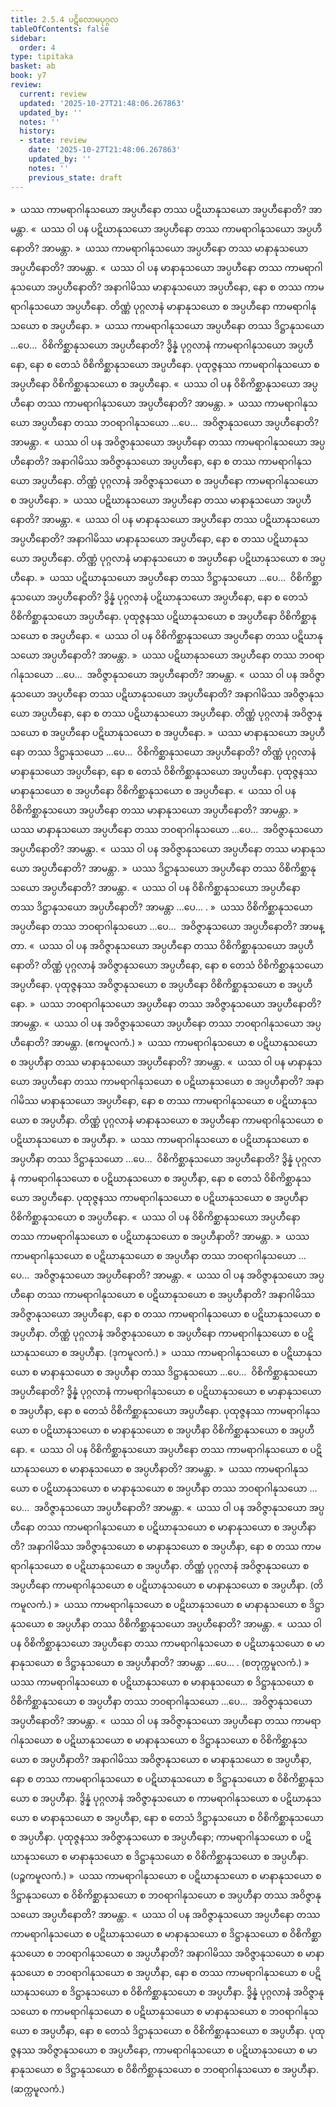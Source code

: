 ```yaml
---
title: 2.5.4 ပဋိလောမပုဂ္ဂလ
tableOfContents: false
sidebar:
  order: 4
type: tipitaka
basket: ab
book: y7
review:
  current: review
  updated: '2025-10-27T21:48:06.267863'
  updated_by: ''
  notes: ''
  history:
  - state: review
    date: '2025-10-27T21:48:06.267863'
    updated_by: ''
    notes: ''
    previous_state: draft
---
```



<ReviewStatus review={frontmatter.review} showDetails={true} />

<HypothesisAnnotation frontmatter={frontmatter} />

<DynamicBreadcrumb />

<Division number="297" book="y7" e="ch" v="34" p="251">

<Paragraph number="2038" book="y7">
»  ယဿ ကာမရာဂါနုသယော အပ္ပဟီနော တဿ ပဋိဃာနုသယော အပ္ပဟီနောတိ? အာမန္တာ.
</Paragraph>

<Paragraph number="2039" book="y7">
«  ယဿ ဝါ ပန ပဋိဃာနုသယော အပ္ပဟီနော တဿ ကာမရာဂါနုသယော အပ္ပဟီနောတိ? အာမန္တာ.
</Paragraph>

<Paragraph number="2040" book="y7">
»  ယဿ ကာမရာဂါနုသယော အပ္ပဟီနော တဿ မာနာနုသယော အပ္ပဟီနောတိ? အာမန္တာ.
</Paragraph>

<Paragraph number="2041" book="y7">
«  ယဿ ဝါ ပန မာနာနုသယော အပ္ပဟီနော တဿ ကာမရာဂါနုသယော အပ္ပဟီနောတိ?
</Paragraph>

<Paragraph number="2042" book="y7">
အနာဂါမိဿ မာနာနုသယော အပ္ပဟီနော, နော စ တဿ ကာမရာဂါနုသယော အပ္ပဟီနော. တိဏ္ဏံ ပုဂ္ဂလာနံ မာနာနုသယော စ အပ္ပဟီနော ကာမရာဂါနုသယော စ အပ္ပဟီနော.
</Paragraph>

<Paragraph number="2043" book="y7">
»  ယဿ ကာမရာဂါနုသယော အပ္ပဟီနော တဿ ဒိဋ္ဌာနုသယော …ပေ…  ဝိစိကိစ္ဆာနုသယော အပ္ပဟီနောတိ?
</Paragraph>

<Paragraph number="2044" book="y7">
ဒွိန္နံ ပုဂ္ဂလာနံ ကာမရာဂါနုသယော အပ္ပဟီနော, နော စ တေသံ ဝိစိကိစ္ဆာနုသယော အပ္ပဟီနော. ပုထုဇ္ဇနဿ ကာမရာဂါနုသယော စ အပ္ပဟီနော ဝိစိကိစ္ဆာနုသယော စ အပ္ပဟီနော.
</Paragraph>

<Paragraph number="2045" book="y7">
«  ယဿ ဝါ ပန ဝိစိကိစ္ဆာနုသယော အပ္ပဟီနော တဿ ကာမရာဂါနုသယော အပ္ပဟီနောတိ? အာမန္တာ.
</Paragraph>

<Paragraph number="2046" book="y7">
»  ယဿ ကာမရာဂါနုသယော အပ္ပဟီနော တဿ ဘဝရာဂါနုသယော …ပေ…  အဝိဇ္ဇာနုသယော အပ္ပဟီနောတိ? အာမန္တာ.
</Paragraph>

<Paragraph number="2047" book="y7">
«  ယဿ ဝါ ပန အဝိဇ္ဇာနုသယော အပ္ပဟီနော တဿ ကာမရာဂါနုသယော အပ္ပဟီနောတိ?
</Paragraph>

<Paragraph number="2048" book="y7">
အနာဂါမိဿ အဝိဇ္ဇာနုသယော အပ္ပဟီနော, နော စ တဿ ကာမရာဂါနုသယော အပ္ပဟီနော. တိဏ္ဏံ ပုဂ္ဂလာနံ အဝိဇ္ဇာနုသယော စ အပ္ပဟီနော ကာမရာဂါနုသယော စ အပ္ပဟီနော.
</Paragraph>

</Division>
<Division number="298" book="y7" e="ch" v="34" p="252">

<Paragraph number="2049" book="y7">
»  ယဿ ပဋိဃာနုသယော အပ္ပဟီနော တဿ မာနာနုသယော အပ္ပဟီနောတိ? အာမန္တာ.
</Paragraph>

<Paragraph number="2050" book="y7">
«  ယဿ ဝါ ပန မာနာနုသယော အပ္ပဟီနော တဿ ပဋိဃာနုသယော အပ္ပဟီနောတိ?
</Paragraph>

<Paragraph number="2051" book="y7">
အနာဂါမိဿ မာနာနုသယော အပ္ပဟီနော, နော စ တဿ ပဋိဃာနုသယော အပ္ပဟီနော. တိဏ္ဏံ ပုဂ္ဂလာနံ မာနာနုသယော စ အပ္ပဟီနော ပဋိဃာနုသယော စ အပ္ပဟီနော.
</Paragraph>

<Paragraph number="2052" book="y7">
»  ယဿ ပဋိဃာနုသယော အပ္ပဟီနော တဿ ဒိဋ္ဌာနုသယော …ပေ…  ဝိစိကိစ္ဆာနုသယော အပ္ပဟီနောတိ?
</Paragraph>

<Paragraph number="2053" book="y7">
ဒွိန္နံ ပုဂ္ဂလာနံ ပဋိဃာနုသယော အပ္ပဟီနော, နော စ တေသံ ဝိစိကိစ္ဆာနုသယော အပ္ပဟီနော. ပုထုဇ္ဇနဿ ပဋိဃာနုသယော စ အပ္ပဟီနော ဝိစိကိစ္ဆာနုသယော စ အပ္ပဟီနော.
</Paragraph>

<Paragraph number="2054" book="y7">
«  ယဿ ဝါ ပန ဝိစိကိစ္ဆာနုသယော အပ္ပဟီနော တဿ ပဋိဃာနုသယော အပ္ပဟီနောတိ? အာမန္တာ.
</Paragraph>

<Paragraph number="2055" book="y7">
»  ယဿ ပဋိဃာနုသယော အပ္ပဟီနော တဿ ဘဝရာဂါနုသယော …ပေ…  အဝိဇ္ဇာနုသယော အပ္ပဟီနောတိ? အာမန္တာ.
</Paragraph>

<Paragraph number="2056" book="y7">
«  ယဿ ဝါ ပန အဝိဇ္ဇာနုသယော အပ္ပဟီနော တဿ ပဋိဃာနုသယော အပ္ပဟီနောတိ?
</Paragraph>

<Paragraph number="2057" book="y7">
အနာဂါမိဿ အဝိဇ္ဇာနုသယော အပ္ပဟီနော, နော စ တဿ ပဋိဃာနုသယော အပ္ပဟီနော. တိဏ္ဏံ ပုဂ္ဂလာနံ အဝိဇ္ဇာနုသယော စ အပ္ပဟီနော ပဋိဃာနုသယော စ အပ္ပဟီနော.
</Paragraph>

</Division>
<Division number="299" book="y7" e="ch" v="34" p="253">

<Paragraph number="2058" book="y7">
»  ယဿ မာနာနုသယော အပ္ပဟီနော တဿ ဒိဋ္ဌာနုသယော …ပေ…  ဝိစိကိစ္ဆာနုသယော အပ္ပဟီနောတိ?
</Paragraph>

<Paragraph number="2059" book="y7">
တိဏ္ဏံ ပုဂ္ဂလာနံ မာနာနုသယော အပ္ပဟီနော, နော စ တေသံ ဝိစိကိစ္ဆာနုသယော အပ္ပဟီနော. ပုထုဇ္ဇနဿ မာနာနုသယော စ အပ္ပဟီနော ဝိစိကိစ္ဆာနုသယော စ အပ္ပဟီနော.
</Paragraph>

<Paragraph number="2060" book="y7">
«  ယဿ ဝါ ပန ဝိစိကိစ္ဆာနုသယော အပ္ပဟီနော တဿ မာနာနုသယော အပ္ပဟီနောတိ? အာမန္တာ.
</Paragraph>

<Paragraph number="2061" book="y7">
»  ယဿ မာနာနုသယော အပ္ပဟီနော တဿ ဘဝရာဂါနုသယော …ပေ…  အဝိဇ္ဇာနုသယော အပ္ပဟီနောတိ? အာမန္တာ.
</Paragraph>

<Paragraph number="2062" book="y7">
«  ယဿ ဝါ ပန အဝိဇ္ဇာနုသယော အပ္ပဟီနော တဿ မာနာနုသယော အပ္ပဟီနောတိ? အာမန္တာ.
</Paragraph>

</Division>
<Division number="300" book="y7" e="ch" v="34" p="253">

<Paragraph number="2063" book="y7">
»  ယဿ ဒိဋ္ဌာနုသယော အပ္ပဟီနော တဿ ဝိစိကိစ္ဆာနုသယော အပ္ပဟီနောတိ? အာမန္တာ.
</Paragraph>

<Paragraph number="2064" book="y7">
«  ယဿ ဝါ ပန ဝိစိကိစ္ဆာနုသယော အပ္ပဟီနော တဿ ဒိဋ္ဌာနုသယော အပ္ပဟီနောတိ? အာမန္တာ …ပေ… .
</Paragraph>

</Division>
<Division number="301" book="y7" e="ch" v="34" p="253">

<Paragraph number="2065" book="y7">
»  ယဿ ဝိစိကိစ္ဆာနုသယော အပ္ပဟီနော တဿ ဘဝရာဂါနုသယော …ပေ…  အဝိဇ္ဇာနုသယော အပ္ပဟီနောတိ? အာမန္တာ.
</Paragraph>

<Paragraph number="2066" book="y7">
«  ယဿ ဝါ ပန အဝိဇ္ဇာနုသယော အပ္ပဟီနော တဿ ဝိစိကိစ္ဆာနုသယော အပ္ပဟီနောတိ?
</Paragraph>

<Paragraph number="2067" book="y7">
တိဏ္ဏံ ပုဂ္ဂလာနံ အဝိဇ္ဇာနုသယော အပ္ပဟီနော, နော စ တေသံ ဝိစိကိစ္ဆာနုသယော အပ္ပဟီနော. ပုထုဇ္ဇနဿ အဝိဇ္ဇာနုသယော စ အပ္ပဟီနော ဝိစိကိစ္ဆာနုသယော စ အပ္ပဟီနော.
</Paragraph>

</Division>
<Division number="302" book="y7" e="ch" v="34" p="253">

<Paragraph number="2068" book="y7">
»  ယဿ ဘဝရာဂါနုသယော အပ္ပဟီနော တဿ အဝိဇ္ဇာနုသယော အပ္ပဟီနောတိ? အာမန္တာ.
</Paragraph>

<Paragraph number="2069" book="y7">
«  ယဿ ဝါ ပန အဝိဇ္ဇာနုသယော အပ္ပဟီနော တဿ ဘဝရာဂါနုသယော အပ္ပဟီနောတိ? အာမန္တာ. (ဧကမူလကံ.)
</Paragraph>

</Division>
<Division number="303" book="y7" e="ch" v="34" p="253">

<Paragraph number="2070" book="y7">
»  ယဿ ကာမရာဂါနုသယော စ ပဋိဃာနုသယော စ အပ္ပဟီနာ တဿ မာနာနုသယော အပ္ပဟီနောတိ? အာမန္တာ.
</Paragraph>

<Paragraph number="2071" book="y7">
«  ယဿ ဝါ ပန မာနာနုသယော အပ္ပဟီနော တဿ ကာမရာဂါနုသယော စ ပဋိဃာနုသယော စ အပ္ပဟီနာတိ?
</Paragraph>

<Paragraph number="2072" book="y7">
အနာဂါမိဿ မာနာနုသယော အပ္ပဟီနော, နော စ တဿ ကာမရာဂါနုသယော စ ပဋိဃာနုသယော စ အပ္ပဟီနာ. တိဏ္ဏံ ပုဂ္ဂလာနံ မာနာနုသယော စ အပ္ပဟီနော ကာမရာဂါနုသယော စ ပဋိဃာနုသယော စ အပ္ပဟီနာ.
</Paragraph>

<Paragraph number="2073" book="y7">
»  ယဿ ကာမရာဂါနုသယော စ ပဋိဃာနုသယော စ အပ္ပဟီနာ တဿ ဒိဋ္ဌာနုသယော …ပေ…  ဝိစိကိစ္ဆာနုသယော အပ္ပဟီနောတိ?
</Paragraph>

<Paragraph number="2074" book="y7">
ဒွိန္နံ ပုဂ္ဂလာနံ ကာမရာဂါနုသယော စ ပဋိဃာနုသယော စ အပ္ပဟီနာ, နော စ တေသံ ဝိစိကိစ္ဆာနုသယော အပ္ပဟီနော. ပုထုဇ္ဇနဿ ကာမရာဂါနုသယော စ ပဋိဃာနုသယော စ အပ္ပဟီနာ ဝိစိကိစ္ဆာနုသယော စ အပ္ပဟီနော.
</Paragraph>

<Paragraph number="2075" book="y7">
«  ယဿ ဝါ ပန ဝိစိကိစ္ဆာနုသယော အပ္ပဟီနော တဿ ကာမရာဂါနုသယော စ ပဋိဃာနုသယော စ အပ္ပဟီနာတိ? အာမန္တာ.
</Paragraph>

<Paragraph number="2076" book="y7">
»  ယဿ ကာမရာဂါနုသယော စ ပဋိဃာနုသယော စ အပ္ပဟီနာ တဿ ဘဝရာဂါနုသယော …ပေ…  အဝိဇ္ဇာနုသယော အပ္ပဟီနောတိ? အာမန္တာ.
</Paragraph>

<Paragraph number="2077" book="y7">
«  ယဿ ဝါ ပန အဝိဇ္ဇာနုသယော အပ္ပဟီနော တဿ ကာမရာဂါနုသယော စ ပဋိဃာနုသယော စ အပ္ပဟီနာတိ?
</Paragraph>

<Paragraph number="2078" book="y7">
အနာဂါမိဿ အဝိဇ္ဇာနုသယော အပ္ပဟီနော, နော စ တဿ ကာမရာဂါနုသယော စ ပဋိဃာနုသယော စ အပ္ပဟီနာ. တိဏ္ဏံ ပုဂ္ဂလာနံ အဝိဇ္ဇာနုသယော စ အပ္ပဟီနော ကာမရာဂါနုသယော စ ပဋိဃာနုသယော စ အပ္ပဟီနာ. (ဒုကမူလကံ.)
</Paragraph>

</Division>
<Division number="304" book="y7" e="ch" v="34" p="254">

<Paragraph number="2079" book="y7">
»  ယဿ ကာမရာဂါနုသယော စ ပဋိဃာနုသယော စ မာနာနုသယော စ အပ္ပဟီနာ တဿ ဒိဋ္ဌာနုသယော …ပေ…  ဝိစိကိစ္ဆာနုသယော အပ္ပဟီနောတိ?
</Paragraph>

<Paragraph number="2080" book="y7">
ဒွိန္နံ ပုဂ္ဂလာနံ ကာမရာဂါနုသယော စ ပဋိဃာနုသယော စ မာနာနုသယော စ အပ္ပဟီနာ, နော စ တေသံ ဝိစိကိစ္ဆာနုသယော အပ္ပဟီနော. ပုထုဇ္ဇနဿ ကာမရာဂါနုသယော စ ပဋိဃာနုသယော စ မာနာနုသယော စ အပ္ပဟီနာ ဝိစိကိစ္ဆာနုသယော စ အပ္ပဟီနော.
</Paragraph>

<Paragraph number="2081" book="y7">
«  ယဿ ဝါ ပန ဝိစိကိစ္ဆာနုသယော အပ္ပဟီနော တဿ ကာမရာဂါနုသယော စ ပဋိဃာနုသယော စ မာနာနုသယော စ အပ္ပဟီနာတိ? အာမန္တာ.
</Paragraph>

<Paragraph number="2082" book="y7">
»  ယဿ ကာမရာဂါနုသယော စ ပဋိဃာနုသယော စ မာနာနုသယော စ အပ္ပဟီနာ တဿ ဘဝရာဂါနုသယော …ပေ…  အဝိဇ္ဇာနုသယော အပ္ပဟီနောတိ? အာမန္တာ.
</Paragraph>

<Paragraph number="2083" book="y7">
«  ယဿ ဝါ ပန အဝိဇ္ဇာနုသယော အပ္ပဟီနော တဿ ကာမရာဂါနုသယော စ ပဋိဃာနုသယော စ မာနာနုသယော စ အပ္ပဟီနာတိ?
</Paragraph>

<Paragraph number="2084" book="y7">
အနာဂါမိဿ အဝိဇ္ဇာနုသယော စ မာနာနုသယော စ အပ္ပဟီနာ, နော စ တဿ ကာမရာဂါနုသယော စ ပဋိဃာနုသယော စ အပ္ပဟီနာ. တိဏ္ဏံ ပုဂ္ဂလာနံ အဝိဇ္ဇာနုသယော စ အပ္ပဟီနော ကာမရာဂါနုသယော စ ပဋိဃာနုသယော စ မာနာနုသယော စ အပ္ပဟီနာ. (တိကမူလကံ.)
</Paragraph>

</Division>
<Division number="305" book="y7" e="ch" v="34" p="255">

<Paragraph number="2085" book="y7">
»  ယဿ ကာမရာဂါနုသယော စ ပဋိဃာနုသယော စ မာနာနုသယော စ ဒိဋ္ဌာနုသယော စ အပ္ပဟီနာ တဿ ဝိစိကိစ္ဆာနုသယော အပ္ပဟီနောတိ? အာမန္တာ.
</Paragraph>

<Paragraph number="2086" book="y7">
«  ယဿ ဝါ ပန ဝိစိကိစ္ဆာနုသယော အပ္ပဟီနော တဿ ကာမရာဂါနုသယော စ ပဋိဃာနုသယော စ မာနာနုသယော စ ဒိဋ္ဌာနုသယော စ အပ္ပဟီနာတိ? အာမန္တာ …ပေ… . (စတုက္ကမူလကံ.)
</Paragraph>

</Division>
<Division number="306" book="y7" e="ch" v="34" p="255">

<Paragraph number="2087" book="y7">
»  ယဿ ကာမရာဂါနုသယော စ ပဋိဃာနုသယော စ မာနာနုသယော စ ဒိဋ္ဌာနုသယော စ ဝိစိကိစ္ဆာနုသယော စ အပ္ပဟီနာ တဿ ဘဝရာဂါနုသယော …ပေ…  အဝိဇ္ဇာနုသယော အပ္ပဟီနောတိ? အာမန္တာ.
</Paragraph>

<Paragraph number="2088" book="y7">
«  ယဿ ဝါ ပန အဝိဇ္ဇာနုသယော အပ္ပဟီနော တဿ ကာမရာဂါနုသယော စ ပဋိဃာနုသယော စ မာနာနုသယော စ ဒိဋ္ဌာနုသယော စ ဝိစိကိစ္ဆာနုသယော စ အပ္ပဟီနာတိ?
</Paragraph>

<Paragraph number="2089" book="y7">
အနာဂါမိဿ အဝိဇ္ဇာနုသယော စ မာနာနုသယော စ အပ္ပဟီနာ, နော စ တဿ ကာမရာဂါနုသယော စ ပဋိဃာနုသယော စ ဒိဋ္ဌာနုသယော စ ဝိစိကိစ္ဆာနုသယော စ အပ္ပဟီနာ. ဒွိန္နံ ပုဂ္ဂလာနံ အဝိဇ္ဇာနုသယော စ ကာမရာဂါနုသယော စ ပဋိဃာနုသယော စ မာနာနုသယော စ အပ္ပဟီနာ, နော စ တေသံ ဒိဋ္ဌာနုသယော စ ဝိစိကိစ္ဆာနုသယော စ အပ္ပဟီနာ. ပုထုဇ္ဇနဿ အဝိဇ္ဇာနုသယော စ အပ္ပဟီနော; ကာမရာဂါနုသယော စ ပဋိဃာနုသယော စ မာနာနုသယော စ ဒိဋ္ဌာနုသယော စ ဝိစိကိစ္ဆာနုသယော စ အပ္ပဟီနာ. (ပဉ္စကမူလကံ.)
</Paragraph>

</Division>
<Division number="307" book="y7" e="ch" v="34" p="255">

<Paragraph number="2090" book="y7">
»  ယဿ ကာမရာဂါနုသယော စ ပဋိဃာနုသယော စ မာနာနုသယော စ ဒိဋ္ဌာနုသယော စ ဝိစိကိစ္ဆာနုသယော စ ဘဝရာဂါနုသယော စ အပ္ပဟီနာ တဿ အဝိဇ္ဇာနုသယော အပ္ပဟီနောတိ? အာမန္တာ.
</Paragraph>

<Paragraph number="2091" book="y7">
«  ယဿ ဝါ ပန အဝိဇ္ဇာနုသယော အပ္ပဟီနော တဿ ကာမရာဂါနုသယော စ ပဋိဃာနုသယော စ မာနာနုသယော စ ဒိဋ္ဌာနုသယော စ ဝိစိကိစ္ဆာနုသယော စ ဘဝရာဂါနုသယော စ အပ္ပဟီနာတိ?
</Paragraph>

<Paragraph number="2092" book="y7">
အနာဂါမိဿ အဝိဇ္ဇာနုသယော စ မာနာနုသယော စ ဘဝရာဂါနုသယော စ အပ္ပဟီနာ, နော စ တဿ ကာမရာဂါနုသယော စ ပဋိဃာနုသယော စ ဒိဋ္ဌာနုသယော စ ဝိစိကိစ္ဆာနုသယော စ အပ္ပဟီနာ. ဒွိန္နံ ပုဂ္ဂလာနံ အဝိဇ္ဇာနုသယော စ ကာမရာဂါနုသယော စ ပဋိဃာနုသယော စ မာနာနုသယော စ ဘဝရာဂါနုသယော စ အပ္ပဟီနာ, နော စ တေသံ ဒိဋ္ဌာနုသယော စ ဝိစိကိစ္ဆာနုသယော စ အပ္ပဟီနာ. ပုထုဇ္ဇနဿ အဝိဇ္ဇာနုသယော စ အပ္ပဟီနော, ကာမရာဂါနုသယော စ ပဋိဃာနုသယော စ မာနာနုသယော စ ဒိဋ္ဌာနုသယော စ ဝိစိကိစ္ဆာနုသယော စ ဘဝရာဂါနုသယော စ အပ္ပဟီနာ. (ဆက္ကမူလကံ.)
</Paragraph>
</Division>